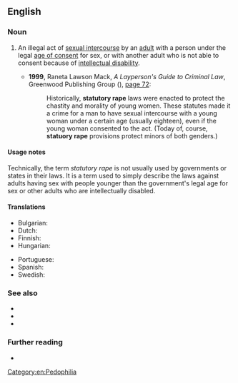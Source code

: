 ==English==

===Noun===
{{en-noun|~}}

# {{lb|en|legal}} An illegal act of [[sexual intercourse]] by an [[adult]] with a person under the legal [[age of consent]] for sex, or with another adult who is not able to consent because of [[intellectual disability]].
#* '''1999''', Raneta Lawson Mack, ''A Layperson's Guide to Criminal Law'', Greenwood Publishing Group ({{ISBN|9780313305566}}), [https://books.google.com/books?id=qYgKO18W-eIC&lpg=PA72&dq=%22statutory%20rape%22&pg=PA72#v=onepage&q=%22statutory%20rape%22&f=false page 72]:
#*: Historically, '''statutory rape''' laws were enacted to protect the chastity and morality of young women. These statutes made it a crime for a man to have sexual intercourse with a young woman under a certain age (usually eighteen), even if the young woman consented to the act. (Today of, course, '''statuory rape''' provisions protect minors of both genders.)

====Usage notes====
Technically, the term ''statutory rape'' is not usually used by governments or states in their laws. It is a term used to simply describe the laws against adults having sex with people younger than the government's legal age for sex or other adults who are intellectually disabled.

====Translations====
{{trans-top|intercourse with a minor}}
* Bulgarian: {{t+|bg|блудство|n}}
* Dutch: {{t|nl|sex met minderjarige}}
* Finnish: {{t|fi|törkeä lapsen seksuaalinen hyväksikäyttö}}
* Hungarian: {{t|hu|[[fiatalkorú]] [[sérelem|sérelmére]] [[elkövet]]ett [[nemi]] [[erőszak]]}}
{{trans-mid}}
* Portuguese: {{t|pt|estupro presumido|m}}
* Spanish: {{t+|es|estupro|m}}
* Swedish: {{t|sv|samlag med minderårig}}
{{trans-bottom}}

===See also===
* {{l|en|rape}}
* {{l|en|jailbait}}
* {{l|en|molest}}

===Further reading===
* {{pedia}}

[[Category:en:Pedophilia]]